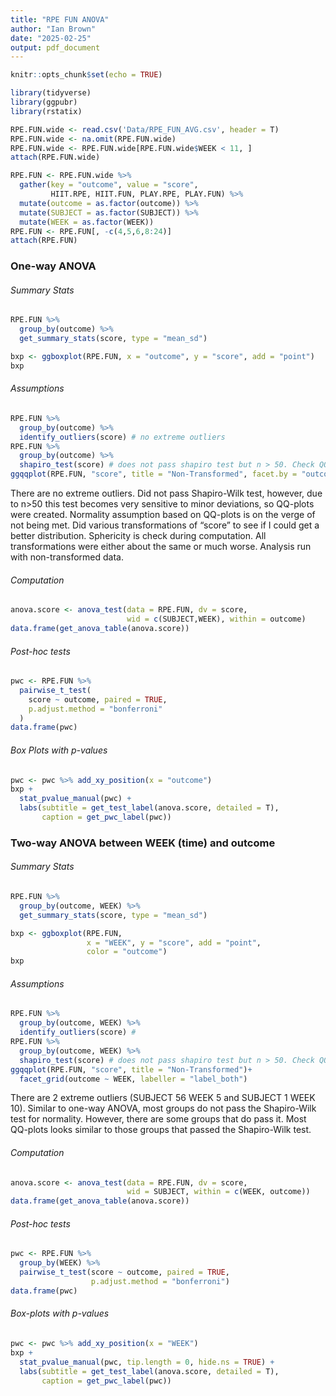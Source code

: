 ```yaml
---
title: "RPE FUN ANOVA"
author: "Ian Brown"
date: "2025-02-25"
output: pdf_document
---
```


```r
knitr::opts_chunk$set(echo = TRUE)
```

```r
library(tidyverse)
library(ggpubr)
library(rstatix)
```

```r
RPE.FUN.wide <- read.csv('Data/RPE_FUN_AVG.csv', header = T)
RPE.FUN.wide <- na.omit(RPE.FUN.wide)
RPE.FUN.wide <- RPE.FUN.wide[RPE.FUN.wide$WEEK < 11, ]
attach(RPE.FUN.wide)

RPE.FUN <- RPE.FUN.wide %>%
  gather(key = "outcome", value = "score",
         HIIT.RPE, HIIT.FUN, PLAY.RPE, PLAY.FUN) %>%
  mutate(outcome = as.factor(outcome)) %>%
  mutate(SUBJECT = as.factor(SUBJECT)) %>%
  mutate(WEEK = as.factor(WEEK))
RPE.FUN <- RPE.FUN[, -c(4,5,6,8:24)]
attach(RPE.FUN)
```

### One-way ANOVA

###### Summary Stats

```r
RPE.FUN %>%
  group_by(outcome) %>%
  get_summary_stats(score, type = "mean_sd")

bxp <- ggboxplot(RPE.FUN, x = "outcome", y = "score", add = "point")
bxp
```

###### Assumptions

```r
RPE.FUN %>%
  group_by(outcome) %>% 
  identify_outliers(score) # no extreme outliers
RPE.FUN %>%
  group_by(outcome) %>%
  shapiro_test(score) # does not pass shapiro test but n > 50. Check QQ-plot
ggqqplot(RPE.FUN, "score", title = "Non-Transformed", facet.by = "outcome")
```

There are no extreme outliers. Did not pass Shapiro-Wilk test, however, due to n>50 this test becomes very sensitive to minor deviations, so QQ-plots were created. Normality assumption based on QQ-plots is on the verge of not being met. Did various transformations of "score" to see if I could get a better distribution. Sphericity is check during computation. All transformations were either about the same or much worse. Analysis run with non-transformed data.

###### Computation

```r
anova.score <- anova_test(data = RPE.FUN, dv = score,
                          wid = c(SUBJECT,WEEK), within = outcome)
data.frame(get_anova_table(anova.score))
```

###### Post-hoc tests

```r
pwc <- RPE.FUN %>%
  pairwise_t_test(
    score ~ outcome, paired = TRUE,
    p.adjust.method = "bonferroni"
  )
data.frame(pwc)
```

###### Box Plots with p-values

```r
pwc <- pwc %>% add_xy_position(x = "outcome")
bxp +
  stat_pvalue_manual(pwc) +
  labs(subtitle = get_test_label(anova.score, detailed = T),
       caption = get_pwc_label(pwc))
```

### Two-way ANOVA between WEEK (time) and outcome

###### Summary Stats

```r
RPE.FUN %>%
  group_by(outcome, WEEK) %>%
  get_summary_stats(score, type = "mean_sd")

bxp <- ggboxplot(RPE.FUN,
                 x = "WEEK", y = "score", add = "point",
                 color = "outcome")
bxp
```

###### Assumptions

```r
RPE.FUN %>%
  group_by(outcome, WEEK) %>% 
  identify_outliers(score) # 
RPE.FUN %>%
  group_by(outcome, WEEK) %>%
  shapiro_test(score) # does not pass shapiro test but n > 50. Check QQ-plot
ggqqplot(RPE.FUN, "score", title = "Non-Transformed")+
  facet_grid(outcome ~ WEEK, labeller = "label_both")
```

There are 2 extreme outliers (SUBJECT 56 WEEK 5 and SUBJECT 1 WEEK 10). Similar to one-way ANOVA, most groups do not pass the Shapiro-Wilk test for normality. However, there are some groups that do pass it. Most QQ-plots looks similar to those groups that passed the Shapiro-Wilk test.

###### Computation

```r
anova.score <- anova_test(data = RPE.FUN, dv = score,
                          wid = SUBJECT, within = c(WEEK, outcome))
data.frame(get_anova_table(anova.score))
```

###### Post-hoc tests

```r
pwc <- RPE.FUN %>%
  group_by(WEEK) %>%
  pairwise_t_test(score ~ outcome, paired = TRUE,
                  p.adjust.method = "bonferroni")
data.frame(pwc)
```

###### Box-plots with p-values

```r
pwc <- pwc %>% add_xy_position(x = "WEEK")
bxp +
  stat_pvalue_manual(pwc, tip.length = 0, hide.ns = TRUE) +
  labs(subtitle = get_test_label(anova.score, detailed = T),
       caption = get_pwc_label(pwc))
```


